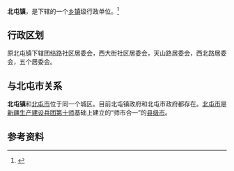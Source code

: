 {{For|[[新疆生产建设兵团|新疆生产建设兵团]]第十师管理的[[县级市|县级市]]|北屯市}}
{{中国乡级行政区|65/43/01/206/000|3}}

'''北屯镇'''，是{{PRC admin/fullname|65/43/01/206/000|3}}下辖的一个[[乡镇|乡镇]]级行政单位。<ref>{{PRC admin/ref sgc|{{PRC admin/parent|65/43/01/206/000|3}}}}</ref>

== 行政区划 ==

原北屯镇下辖团结路社区居委会，西大街社区居委会，天山路居委会，西北路居委会，五个居委会。

== 与北屯市关系 ==
'''北屯镇'''和[[北屯市|北屯市]]位于同一个城区。目前北屯镇政府和北屯市政府都存在。[[北屯市|北屯市]]是[[新疆生产建设兵团第十师|新疆生产建设兵团第十师]]基础上建立的“师市合一”的[[县级市|县级市]]。

== 参考资料 ==

{{reflist}}

{{行政区划小作品}}
{{PRC admin/navcat|65/43/01/206/000}}